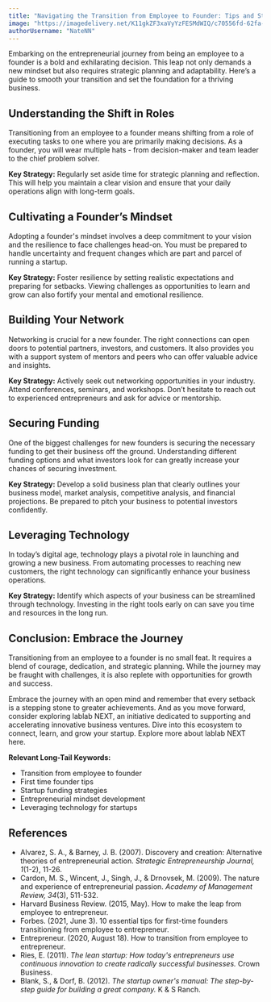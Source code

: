 ```yaml
---
title: "Navigating the Transition from Employee to Founder: Tips and Strategies for First Time Founders"
image: "https://imagedelivery.net/K11gkZF3xaVyYzFESMdWIQ/c70556fd-62fa-4ec5-c441-b8054482d200/full"
authorUsername: "NateNN"
---
```


Embarking on the entrepreneurial journey from being an employee to a founder is a bold and exhilarating decision. This leap not only demands a new mindset but also requires strategic planning and adaptability. Here’s a guide to smooth your transition and set the foundation for a thriving business.

## **Understanding the Shift in Roles**

Transitioning from an employee to a founder means shifting from a role of executing tasks to one where you are primarily making decisions. As a founder, you will wear multiple hats - from decision-maker and team leader to the chief problem solver.

**Key Strategy:** Regularly set aside time for strategic planning and reflection. This will help you maintain a clear vision and ensure that your daily operations align with long-term goals.

## **Cultivating a Founder’s Mindset**

Adopting a founder's mindset involves a deep commitment to your vision and the resilience to face challenges head-on. You must be prepared to handle uncertainty and frequent changes which are part and parcel of running a startup.

**Key Strategy:** Foster resilience by setting realistic expectations and preparing for setbacks. Viewing challenges as opportunities to learn and grow can also fortify your mental and emotional resilience.

## **Building Your Network**

Networking is crucial for a new founder. The right connections can open doors to potential partners, investors, and customers. It also provides you with a support system of mentors and peers who can offer valuable advice and insights.

**Key Strategy:** Actively seek out networking opportunities in your industry. Attend conferences, seminars, and workshops. Don’t hesitate to reach out to experienced entrepreneurs and ask for advice or mentorship.

## **Securing Funding**

One of the biggest challenges for new founders is securing the necessary funding to get their business off the ground. Understanding different funding options and what investors look for can greatly increase your chances of securing investment.

**Key Strategy:** Develop a solid business plan that clearly outlines your business model, market analysis, competitive analysis, and financial projections. Be prepared to pitch your business to potential investors confidently.

## **Leveraging Technology**

In today’s digital age, technology plays a pivotal role in launching and growing a new business. From automating processes to reaching new customers, the right technology can significantly enhance your business operations.

**Key Strategy:** Identify which aspects of your business can be streamlined through technology. Investing in the right tools early on can save you time and resources in the long run.

## **Conclusion: Embrace the Journey**

Transitioning from an employee to a founder is no small feat. It requires a blend of courage, dedication, and strategic planning. While the journey may be fraught with challenges, it is also replete with opportunities for growth and success.

Embrace the journey with an open mind and remember that every setback is a stepping stone to greater achievements. And as you move forward, consider exploring lablab NEXT, an initiative dedicated to supporting and accelerating innovative business ventures. Dive into this ecosystem to connect, learn, and grow your startup. Explore more about lablab NEXT here.

**Relevant Long-Tail Keywords:**
* Transition from employee to founder
* First time founder tips
* Startup funding strategies
* Entrepreneurial mindset development
* Leveraging technology for startups

## **References**

* Alvarez, S. A., & Barney, J. B. (2007). Discovery and creation: Alternative theories of entrepreneurial action. *Strategic Entrepreneurship Journal, 1*(1-2), 11-26.
* Cardon, M. S., Wincent, J., Singh, J., & Drnovsek, M. (2009). The nature and experience of entrepreneurial passion. *Academy of Management Review, 34*(3), 511-532.
* Harvard Business Review. (2015, May). How to make the leap from employee to entrepreneur.
* Forbes. (2021, June 3). 10 essential tips for first-time founders transitioning from employee to entrepreneur.
* Entrepreneur. (2020, August 18). How to transition from employee to entrepreneur.
* Ries, E. (2011). *The lean startup: How today's entrepreneurs use continuous innovation to create radically successful businesses.* Crown Business.
* Blank, S., & Dorf, B. (2012). *The startup owner's manual: The step-by-step guide for building a great company.* K & S Ranch.


